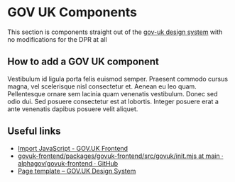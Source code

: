 
<Meta title="GOV UK Components" />

# GOV UK Components

This section is components straight out of the [gov-uk design system](https://design-system.service.gov.uk/get-started/) with no modifications for the DPR at all

## How to add a GOV UK component

Vestibulum id ligula porta felis euismod semper. Praesent commodo cursus magna, vel scelerisque nisl consectetur et. Aenean eu leo quam. Pellentesque ornare sem lacinia quam venenatis vestibulum. Donec sed odio dui. Sed posuere consectetur est at lobortis. Integer posuere erat a ante venenatis dapibus posuere velit aliquet.

## Useful links

- [Import JavaScript - GOV.UK Frontend](https://frontend.design-system.service.gov.uk/import-javascript/#import-javascript-using-a-bundler)
- [govuk-frontend/packages/govuk-frontend/src/govuk/init.mjs at main · alphagov/govuk-frontend · GitHub](https://github.com/alphagov/govuk-frontend/blob/main/packages/govuk-frontend/src/govuk/init.mjs)
- [Page template – GOV.UK Design System](https://design-system.service.gov.uk/styles/page-template/)
